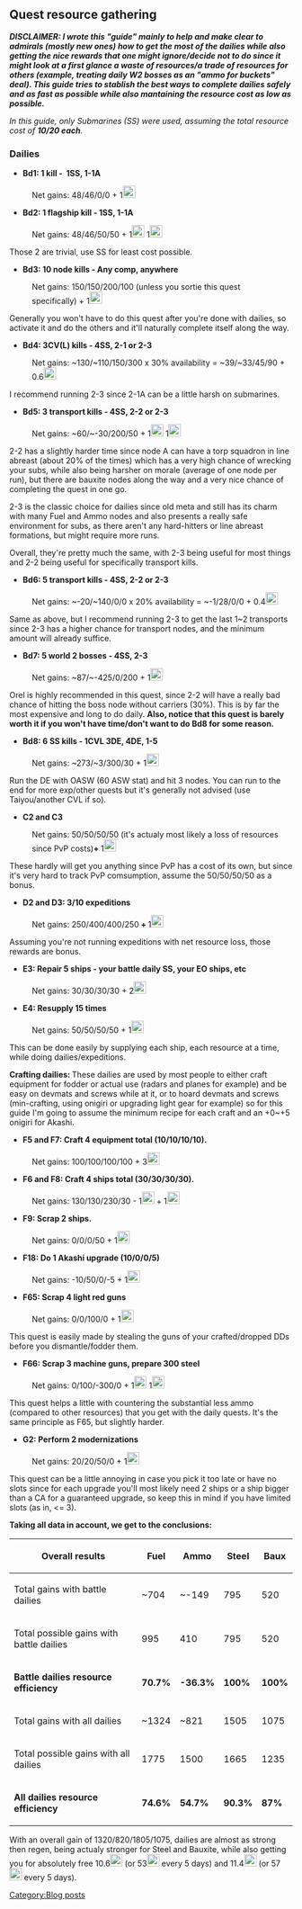 ==Quest resource gathering==


'''''DISCLAIMER: I wrote this "guide" mainly to help and make clear to admirals (mostly new ones) how to get the most of the dailies while also getting the nice rewards that one might ignore/decide not to do since it might look at a first glance a waste of resources/a trade of resources for others (example, treating daily W2 bosses as an "ammo for buckets" deal). This guide tries to stablish the best ways to complete dailies safely and as fast as possible while also mantaining the resource cost as low as possible.'''''

''In this guide, only Submarines (SS) were used, assuming the total resource cost of '''10/20 each'''.''

===Dailies===

*'''Bd1: 1 kill -  1SS, 1-1A'''
: Net gains: 48/46/0/0 + 1[[File:Development_material.png|22px]]
*'''Bd2: 1 flagship kill - 1SS, 1-1A'''
: Net gains: 48/46/50/50 + 1[[File:Development_material.png|22px]] 1[[File:B4bucket.png|22px]]

Those 2 are trivial, use SS for least cost possible.
*'''Bd3: 10 node kills - Any comp, anywhere'''
: '''​'''Net gains: 150/150/200/100 (unless you sortie this quest specifically)<span style="font-weight:400;"> + 1</span>[[File:Development_material.png|22px]]

Generally you won't have to do this quest after you're done with dailies, so activate it and do the others and it'll naturally complete itself along the way.
*'''Bd4: 3CV(L) kills - 4SS, 2-1 or 2-3'''
: <span style="font-weight:400;">Net gains: ~130/~110/150/300 x 30% availability = ~39/~33/45/90 + 0.6</span>[[File:B4bucket.png|22px]]

I recommend running 2-3 since 2-1A can be a little harsh on submarines.
*'''Bd5: 3 transport kills - 4SS, 2-2 or 2-3'''
: <span style="font-weight:400;">Net gains: ~60/~-30/200/50</span><span style="font-weight:400;"> + 1</span>[[File:Development_material.png|22px]]<span style="font-weight:400;"> 1</span>[[File:B4bucket.png|22px]]

2-2 has a slightly harder time since node A can have a torp squadron in line abreast (about 20% of the times) which has a very high chance of wrecking your subs, while also being harsher on morale (average of one node per run), but there are bauxite nodes along the way and a very nice chance of completing the quest in one go.

2-3 is the classic choice for dailies since old meta and still has its charm with many Fuel and Ammo nodes and also presents a really safe environment for subs, as there aren't any hard-hitters or line abreast formations, but might require more runs.

Overall, they're pretty much the same, with 2-3 being useful for most things and 2-2 being useful for specifically transport kills.
*'''Bd6: 5 transport kills - 4SS, 2-2 or 2-3'''
: <span style="font-weight:400;">Net gains: ~-20/~140/0/0 x 20% availability = ~-1/28/0/0</span><span style="font-weight:400;"> + 0.4</span>[[File:Development_material.png|22px]]

Same as above, but I recommend running 2-3 to get the last 1~2 transports since 2-3 has a higher chance for transport nodes, and the minimum amount will already suffice.
*'''Bd7: 5 world 2 bosses - 4SS, 2-3'''
: <span style="font-weight:400;">Net gains: ~87/~-425/0/200</span><span style="font-weight:400;"> + </span><span style="font-weight:400;">1</span>[[File:B4bucket.png|22px]]

Orel is highly recommended in this quest, since 2-2 will have a really bad chance of hitting the boss node without carriers (30%). This is by far the most expensive and long to do daily. '''Also, notice that this quest is barely worth it if you won't have time/don't want to do Bd8 for some reason.'''
*'''Bd8: 6 SS kills - 1CVL 3DE, 4DE, 1-5'''
: <span style="font-weight:400;">Net gains: ~273/~3/300/30</span><span style="font-weight:400;"> + </span><span style="font-weight:400;">1</span>[[File:B4bucket.png|22px]]

Run the DE with OASW (60 ASW stat) and hit 3 nodes. You can run to the end for more exp/other quests but it's generally not advised (use Taiyou/another CVL if so).
*'''C2 and C3'''

: Net gains: 50/50/50/50 (it's actualy most likely a loss of resources since PvP costs)'''​ + '''<span style="font-weight:400;">1</span>[[File:Development_material.png|22px]]
:
<span style="font-weight:400;">These hardly will get you anything since PvP has a cost of its own, but since it's very hard to track PvP comsumption, assume the 50/50/50/50 as a bonus.</span>
*'''D2 and D3: 3/10 expeditions'''
: <span style="font-weight:400;">Net gains: 250/400/400/250</span>''' + '''<span style="font-weight:400;">1</span>[[File:Development_material.png|22px]]

Assuming you're not running expeditions with net resource loss, those rewards are bonus.
*'''E3: Repair 5 ships - your battle daily SS, your EO ships, etc'''
: Net gains: 30/30/30/30<span style="font-weight:400;"> + 2</span>[[File:B4bucket.png|22px]]
*'''E4: Resupply 15 times'''
: <span style="font-weight:400;">Net gains: 50/50/50/50 + </span><span style="font-weight:400;">1</span>[[File:Development_material.png|22px]]

This can be done easily by supplying each ship, each resource at a time, while doing dailies/expeditions.



'''Crafting dailies: '''These dailies are used by most people to either craft equipment for fodder or actual use (radars and planes for example) and be easy on devmats and screws while at it, or to hoard devmats and screws (min-crafting, using onigiri or upgrading light gear for example) so for this guide I'm going to assume the minimum recipe for each craft and an +0~+5 onigiri for Akashi.
*'''F5 and F7: Craft 4 equipment total (10/10/10/10).'''
: Net gains: 100/100/100/100<span style="font-weight:400;"> + </span><span style="font-weight:400;">3</span>[[File:Development_material.png|22px]]
*'''F6 and F8: Craft 4 ships total (30/30/30/30).'''
: Net gains: 130/130/230/30<span style="font-weight:400;"> - 1</span>[[File:Development_material.png|22px]]<span style="font-weight:400;"> + 1</span>[[File:B4bucket.png|22px]]
*'''F9: Scrap 2 ships.'''
: Net gains: 0/0/0/50<span style="font-weight:400;"> + 1</span>[[File:B4bucket.png|22px]]
*'''F18: Do 1 Akashi upgrade (10/0/0/5)'''
: Net gains: -10/50/0/-5 + 1[[File:Screw.png|22px]]
*'''F65: Scrap 4 light red guns'''
: <span style="font-weight:400;">Net gains: 0/0/100/0</span><span style="font-weight:400;"> + </span><span style="font-weight:400;">1</span>[[File:Development_material.png|22px]]

This quest is easily made by stealing the guns of your crafted/dropped DDs before you dismantle/fodder them.
*'''F66: Scrap 3 machine guns, prepare 300 steel'''
: <span style="font-weight:400;">Net gains: 0/100/-300/0</span><span style="font-weight:400;"> + 1</span>[[File:Development_material.png|22px]]<span style="font-weight:400;"> 1</span>[[File:B4bucket.png|22px]]

This quest helps a little with countering the substantial less ammo (compared to other resources) that you get with the daily quests. It's the same principle as F65, but slightly harder.
*'''G2: Perform 2 modernizations'''
: Net gains: 20/20/50/0 + <span style="font-weight:400;">1</span>[[File:B4bucket.png|22px]]
<span style="font-weight:400;">This quest can be a little annoying in case you pick it too late or have no slots since for each upgrade you'll most likely need 2 ships or a ship bigger than a CA for a guaranteed upgrade, so keep this in mind if you have limited slots (as in, <= 3).</span>



'''Taking all data in account, we get to the conclusions:'''
{| border="0" cellpadding="1" cellspacing="1" class="article-table" style="width: 500px;"
|-
! scope="col"|Overall results
! scope="col"|Fuel
! scope="col"|Ammo
! scope="col"|Steel
! scope="col"|Baux
|-
|Total gains with battle dailies
|~704
|~-149
|795
|520
|-
|Total possible gains with battle dailies
|995
|410
|795
|520
|-
|'''Battle dailies resource efficiency'''
|'''70.7%'''
|'''-36.3%'''
|'''100%'''
|'''100%'''
|-
|Total gains with all dailies
|~1324
|~821
|1505
|1075
|-
|Total possible gains with all dailies
|1775
|1500
|1665
|1235
|-
|'''All dailies resource efficiency'''
|'''74.6%'''
|'''54.7%'''
|'''90.3%'''
|'''87%'''
|}
With an overall gain of 1320/820/1805/1075, dailies are almost as strong then regen, being actualy stronger for Steel and Bauxite, while also getting you for absolutely free 10.6[[File:B4bucket.png|22px]] (or 53[[File:B4bucket.png|22px]] every 5 days) and 11.4[[File:Development_material.png|22px]] (or 57[[File:Development_material.png|22px]] every 5 days).
[[Category:Blog posts]]
